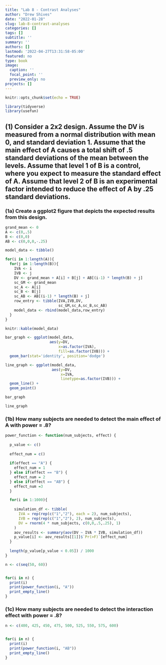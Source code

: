 ```yaml
---
title: "Lab 8 - Contrast Analyses"
author: "Drew Shives"
date: "2022-01-28"
slug: lab-8-contrast-analyses
categories: []
tags: []
subtitle: ''
summary: ''
authors: []
lastmod: '2022-04-27T13:31:58-05:00'
featured: no
type: book
image:
  caption: ''
  focal_point: ''
  preview_only: no
projects: []
---
```


```r
knitr::opts_chunk$set(echo = TRUE)
```

```r
library(tidyverse)
library(usefun)
```

## (1) Consider a 2x2 design. Assume the DV is measured from a normal distribution with mean 0, and standard deviation 1. Assume that the main effect of A causes a total shift of .5 standard deviations of the mean between the levels. Assume that level 1 of B is a control, where you expect to measure the standard effect of A. Assume that level 2 of B is an experimental factor intended to reduce the effect of A by .25 standard deviations.

### (1a) Create a ggplot2 figure that depicts the expected results from this design.

```r

grand_mean <- 0
A <- c(0,.5)
B <- c(0,0)
AB <- c(0,0,0,-.25)

model_data <- tibble()

for(i in 1:length(A)){
  for(j in 1:length(B)){
    IVA <- i 
    IVB <- j
    DV <- grand_mean + A[i] + B[j] + AB[(i-1) * length(B) + j]
    sc_GM <- grand_mean
    sc_A <- A[i]
    sc_B <- B[j]
    sc_AB <- AB[(i-1) * length(B) + j] 
    row_entry <- tibble(IVA,IVB,DV,
                        sc_GM,sc_A,sc_B,sc_AB)
    model_data <- rbind(model_data,row_entry)
  }
}

knitr::kable(model_data)

bar_graph <- ggplot(model_data, 
                    aes(y=DV,
                        x=as.factor(IVA),
                        fill=as.factor(IVB))) + 
  geom_bar(stat='identity', position='dodge')

line_graph <- ggplot(model_data, 
                     aes(y=DV,
                         x=IVA,
                         linetype=as.factor(IVB))) + 
  geom_line() + 
  geom_point()

bar_graph

line_graph

```

### (1b) How many subjects are needed to detect the main effect of A with power = .8?

```r
power_function <- function(num_subjects, effect) {
  
  p_value <- c()
  
  effect_num = c()
  
  if(effect == "A") {
    effect_num = 1
  } else if(effect == "B") {
    effect_num = 2
  } else if(effect == "AB") {
    effect_num =3
  }

  for(i in 1:1000){
    
    simulation_df <- tibble(
      IVA = rep(rep(c("1","2"), each = 2), num_subjects),
      IVB = rep(rep(c("1","2"), 2), num_subjects),
      DV = rnorm(4 * num_subjects, c(0,0,.5,.25), 1)
    )
    aov_results <- summary(aov(DV ~ IVA * IVB, simulation_df))
    p_value[i] <- aov_results[[1]]$`Pr(>F)`[effect_num]
  }
  
  length(p_value[p_value < 0.05]) / 1000
}

```

```r
n <- c(seq(50, 60))


for(i in n) {
  print(i)
  print(power_function(i, "A"))
  print_empty_line()
}

```

### (1c) How many subjects are needed to detect the interaction effect with power = .8?

```r
n <- c(400, 425, 450, 475, 500, 525, 550, 575, 600)


for(i in n) {
  print(i)
  print(power_function(i, "AB"))
  print_empty_line()
}

```


